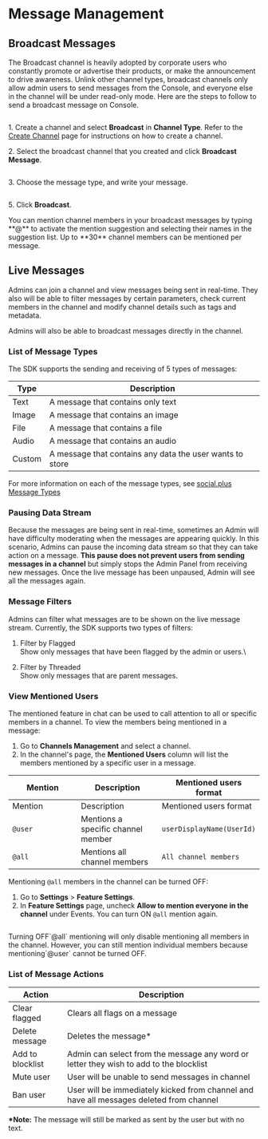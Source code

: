 # Message Management

## Broadcast Messages

The Broadcast channel is heavily adopted by corporate users who constantly promote or advertise their products, or make the announcement to drive awareness. Unlink other channel types, broadcast channels only allow admin users to send messages from the Console, and everyone else in the channel will be under read-only mode. Here are the steps to follow to send a broadcast message on Console.

<figure><img src="../../../.gitbook/assets/Screenshot 2567-11-12 at 4.49.11 PM.jpg" alt="" /><figcaption></figcaption></figure>

1\. Create a channel and select **Broadcast** in **Channel Type**. Refer to the[ Create Channel](channel-management.md#create-channel) page for instructions on how to create a channel.

2\. Select the broadcast channel that you created and click **Broadcast Message**.

<figure><img src="../../../.gitbook/assets/Screenshot 2567-11-12 at 4.54.11 PM.png" alt="" /><figcaption></figcaption></figure>

3\. Choose the message type, and write your message.

<figure><img src="../../../.gitbook/assets/Screenshot 2567-11-12 at 4.55.09 PM.png" alt="" /><figcaption></figcaption></figure>

5\. Click **Broadcast**.

<Info>
You can mention channel members in your broadcast messages by typing **@** to activate the mention suggestion and selecting their names in the suggestion list. Up to **30** channel members can be mentioned per message.
</Info>

## Live Messages

Admins can join a channel and view messages being sent in real-time. They also will be able to filter messages by certain parameters, check current members in the channel and modify channel details such as tags and metadata.

Admins will also be able to broadcast messages directly in the channel.

### List of Message Types

The SDK supports the sending and receiving of 5 types of messages:

| Type   | Description                                              |
| ------ | -------------------------------------------------------- |
| Text   | A message that contains only text                        |
| Image  | A message that contains an image                         |
| File   | A message that contains a file                           |
| Audio  | A message that contains an audio                         |
| Custom | A message that contains any data the user wants to store |

For more information on each of the message types, see [social.plus Message Types](https://docs.amity.co/amity-chat/core-concepts/messaging#message-types)&#x20;

### Pausing Data Stream

Because the messages are being sent in real-time, sometimes an Admin will have difficulty moderating when the messages are appearing quickly. In this scenario, Admins can pause the incoming data stream so that they can take action on a message. **This pause does not prevent users from sending messages in a channel** but simply stops the Admin Panel from receiving new messages. Once the live message has been unpaused, Admin will see all the messages again.

### Message Filters

Admins can filter what messages are to be shown on the live message stream. Currently, the SDK supports two types of filters:

1. Filter by Flagged\
   Show only messages that have been flagged by the admin or users.\

2. Filter by Threaded\
   Show only messages that are parent messages.

### View Mentioned Users

The mentioned feature in chat can be used to call attention to all or specific members in a channel. To view the members being mentioned in a message:

1. Go to  **Channels Management** and select a channel.
2. In the channel's page, the **Mentioned Users** column will list the members mentioned by a specific user in a message.&#x20;

<table data-header-hidden><thead><tr><th width="210">Mention</th><th width="232.33333333333331">Description</th><th>Mentioned users format</th></tr></thead><tbody><tr><td>Mention</td><td>Description</td><td>Mentioned users format</td></tr><tr><td><code>@user</code></td><td>Mentions a specific channel member</td><td><code>userDisplayName(UserId)</code></td></tr><tr><td><code>@all</code></td><td>Mentions all channel members</td><td><code>All channel members</code></td></tr></tbody></table>

Mentioning `@all` members in the channel can be turned OFF:

1. Go to **Settings** > **Feature Settings**.
2. In **Feature Settings** page, uncheck **Allow to mention everyone in the channel** under Events. You can turn ON `@all` mention again.

<figure><img src="../../../.gitbook/assets/Screenshot 2567-11-12 at 4.57.38 PM.png" alt="" /><figcaption></figcaption></figure>

<Info>
Turning OFF`@all` mentioning will only disable mentioning all members in the channel. However, you can still mention individual members because mentioning`@user` cannot be turned OFF.
</Info>

### List of Message Actions

| Action           | Description                                                                             |
| ---------------- | --------------------------------------------------------------------------------------- |
| Clear flagged    | Clears all flags on a message                                                           |
| Delete message   | Deletes the message\*                                                                   |
| Add to blocklist | Admin can select from the message any word or letter they wish to add to the blocklist  |
| Mute user        | User will be unable to send messages in channel                                         |
| Ban user         | User will be immediately kicked from channel and have all messages deleted from channel |

**\*Note:** The message will still be marked as sent by the user but with no text.
